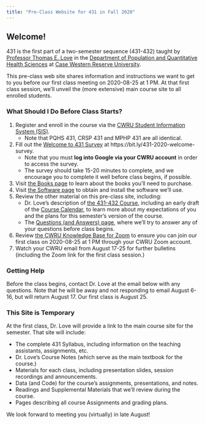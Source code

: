 ```yaml
---
title: "Pre-Class Website for 431 in Fall 2020"
---
```


## Welcome! 

431 is the first part of a two-semester sequence (431-432) taught by [Professor Thomas E. Love](about.html) in the [Department of Population and Quantitative Health Sciences](https://case.edu/medicine/pqhs/) at [Case Western Reserve University](https://case.edu/).

This pre-class web site shares information and instructions we want to get to you before our first class meeting on 2020-08-25 at 1 PM. At that first class session, we'll unveil the (more extensive) main course site to all enrolled students.

### What Should I Do Before Class Starts?

1. Register and enroll in the course via the [CWRU Student Information System (SIS)](https://sis.case.edu/).
    - Note that PQHS 431, CRSP 431 and MPHP 431 are all identical.
2. Fill out the [Welcome to 431 Survey](https://bit.ly/431-2020-welcome-survey) at https://bit.ly/431-2020-welcome-survey.
    - Note that you must **log into Google via your CWRU account** in order to access the survey.
    - The survey should take 15-20 minutes to complete, and we encourage you to complete it well before class begins, if possible.
3. Visit [the Books page](books.html) to learn about the books you'll need to purchase.
4. Visit [the Software page](software.html) to obtain and install the software we'll use. 
5. Review the other material on this pre-class site, including:
    - Dr. Love's description of [the 431-432 Course](course.html), including an early draft of the [Course Calendar](calendar.html), to learn more about my expectations of you and the plans for this semester's version of the course.
    - The [Questions (and Answers) page](questions.html), where we'll try to answer any of your questions before class begins.
6. Review [the CWRU Knowledge Base for Zoom](https://case.edu/utech/help/knowledge-base/zoom/zoom-information) to ensure you can join our first class on 2020-08-25 at 1 PM through your CWRU Zoom account.
7. Watch your CWRU email from August 17-25 for further bulletins (including the Zoom link for the first class session.)

### Getting Help

Before the class begins, contact Dr. Love at the email below with any questions. Note that he will be away and not responding to email August 6-16, but will return August 17. Our first class is August 25.

### This Site is Temporary

At the first class, Dr. Love will provide a link to the main course site for the semester. That site will include:

- The complete 431 Syllabus, including information on the teaching assistants, assignments, etc.
- Dr. Love's Course Notes (which serve as the main textbook for the course.)
- Materials for each class, including presentation slides, session recordings and announcements.
- Data (and Code) for the course's assignments, presentations, and notes.
- Readings and Supplemental Materials that we'll review during the course.
- Pages describing all course Assignments and grading plans.

We look forward to meeting you (virtually) in late August!